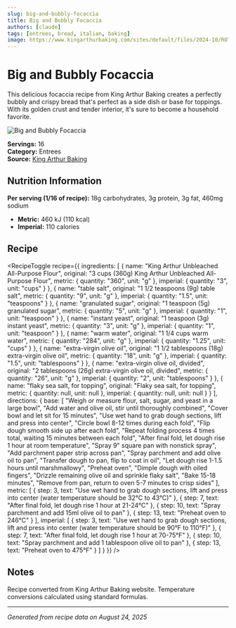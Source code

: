 ```yaml
---
slug: big-and-bubbly-focaccia
title: Big and Bubbly Focaccia
authors: [claude]
tags: [entrees, bread, italian, baking]
image: https://www.kingarthurbaking.com/sites/default/files/2024-10/ROTY_Focaccia_3324.jpg
---
```



# Big and Bubbly Focaccia

This delicious focaccia recipe from King Arthur Baking creates a perfectly bubbly and crispy bread that's perfect as a side dish or base for toppings. With its golden crust and tender interior, it's sure to become a household favorite.

![Big and Bubbly Focaccia](https://www.kingarthurbaking.com/sites/default/files/2024-10/ROTY_Focaccia_3324.jpg)

**Servings:** 16  
**Category:** Entrees  
**Source:** [King Arthur Baking](https://www.kingarthurbaking.com/recipes/big-and-bubbly-focaccia-recipe)

## Nutrition Information

**Per serving (1/16 of recipe):** 18g carbohydrates, 3g protein, 3g fat, 460mg sodium
- **Metric:** 460 kJ (110 kcal)
- **Imperial:** 110 calories

## Recipe

<RecipeToggle recipe={{
  ingredients: [
    {
      name: "King Arthur Unbleached All-Purpose Flour",
      original: "3 cups (360g) King Arthur Unbleached All-Purpose Flour",
      metric: { quantity: "360", unit: "g" },
      imperial: { quantity: "3", unit: "cups" }
    },
    {
      name: "table salt",
      original: "1 1/2 teaspoons (9g) table salt",
      metric: { quantity: "9", unit: "g" },
      imperial: { quantity: "1.5", unit: "teaspoons" }
    },
    {
      name: "granulated sugar",
      original: "1 teaspoon (5g) granulated sugar",
      metric: { quantity: "5", unit: "g" },
      imperial: { quantity: "1", unit: "teaspoon" }
    },
    {
      name: "instant yeast",
      original: "1 teaspoon (3g) instant yeast",
      metric: { quantity: "3", unit: "g" },
      imperial: { quantity: "1", unit: "teaspoon" }
    },
    {
      name: "warm water",
      original: "1 1/4 cups warm water",
      metric: { quantity: "284", unit: "g" },
      imperial: { quantity: "1.25", unit: "cups" }
    },
    {
      name: "extra-virgin olive oil",
      original: "1 1/2 tablespoons (18g) extra-virgin olive oil",
      metric: { quantity: "18", unit: "g" },
      imperial: { quantity: "1.5", unit: "tablespoons" }
    },
    {
      name: "extra-virgin olive oil, divided",
      original: "2 tablespoons (26g) extra-virgin olive oil, divided",
      metric: { quantity: "26", unit: "g" },
      imperial: { quantity: "2", unit: "tablespoons" }
    },
    {
      name: "flaky sea salt, for topping",
      original: "Flaky sea salt, for topping",
      metric: { quantity: null, unit: null },
      imperial: { quantity: null, unit: null }
    }
  ],
  directions: {
    base: [
      "Weigh or measure flour, salt, sugar, and yeast in a large bowl",
      "Add water and olive oil, stir until thoroughly combined",
      "Cover bowl and let sit for 15 minutes",
      "Use wet hand to grab dough sections, lift and press into center",
      "Circle bowl 8-12 times during each fold",
      "Flip dough smooth side up after each fold",
      "Repeat folding process 4 times total, waiting 15 minutes between each fold",
      "After final fold, let dough rise 1 hour at room temperature",
      "Spray 9\" square pan with nonstick spray",
      "Add parchment paper strip across pan",
      "Spray parchment and add olive oil to pan",
      "Transfer dough to pan, flip to coat in oil",
      "Let dough rise 1-1.5 hours until marshmallowy",
      "Preheat oven",
      "Dimple dough with oiled fingers",
      "Drizzle remaining olive oil and sprinkle flaky salt",
      "Bake 15-18 minutes",
      "Remove from pan, return to oven 5-7 minutes to crisp sides"
    ],
    metric: [
      {
        step: 3,
        text: "Use wet hand to grab dough sections, lift and press into center (water temperature should be 32°C to 43°C)"
      },
      {
        step: 7,
        text: "After final fold, let dough rise 1 hour at 21-24°C"
      },
      {
        step: 10,
        text: "Spray parchment and add 15ml olive oil to pan"
      },
      {
        step: 13,
        text: "Preheat oven to 246°C"
      }
    ],
    imperial: [
      {
        step: 3,
        text: "Use wet hand to grab dough sections, lift and press into center (water temperature should be 90°F to 110°F)"
      },
      {
        step: 7,
        text: "After final fold, let dough rise 1 hour at 70-75°F"
      },
      {
        step: 10,
        text: "Spray parchment and add 1 tablespoon olive oil to pan"
      },
      {
        step: 13,
        text: "Preheat oven to 475°F"
      }
    ]
  }
}} />

## Notes

Recipe converted from King Arthur Baking website. Temperature conversions calculated using standard formulas.

---

*Generated from recipe data on August 24, 2025*